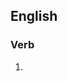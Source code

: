 ==English==

===Verb===
{{head|en|present participle}}

# {{present participle of|inclose|lang=en|nocat=1}}
